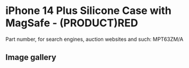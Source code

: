 # iPhone 14 Plus Silicone Case with MagSafe - (PRODUCT)RED

Part number, for search engines, auction websites and such: MPT63ZM/A

## Image gallery

<div style={{ width: "768px" }}>
  <GalleryComponent
    images={[
      {
        original: "/everysource/MPT63",
        thumbnail: "/everypreview/MPT63",
      },
      {
        original: "/everysource/MPT63_AV1",
        thumbnail: "/everypreview/MPT63_AV1",
      },
      {
        original: "/everysource/MPT63_AV2",
        thumbnail: "/everypreview/MPT63_AV2",
      },
      {
        original: "/everysource/MPT63_AV3",
        thumbnail: "/everypreview/MPT63_AV3",
      },
      {
        original: "/everysource/MPT63_AV4",
        thumbnail: "/everypreview/MPT63_AV4",
      },
      {
        original: "/everysource/MPT63_AV5",
        thumbnail: "/everypreview/MPT63_AV5",
      }
    ]}
  />
</div>